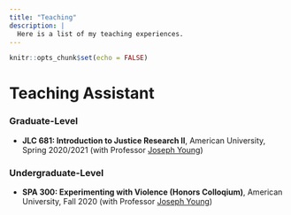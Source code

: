 ```yaml
---
title: "Teaching"
description: |
  Here is a list of my teaching experiences.
---
```


```r
knitr::opts_chunk$set(echo = FALSE)
```

# Teaching Assistant

### Graduate-Level  

+ **JLC 681: Introduction to Justice Research II**, American University, Spring 2020/2021 (with Professor [Joseph Young](https://www.american.edu/spa/faculty/jyoung.cfm))

### Undergraduate-Level  

+ **SPA 300: Experimenting with Violence (Honors Colloqium)**, American University, Fall 2020 (with Professor [Joseph Young](https://www.american.edu/spa/faculty/jyoung.cfm))